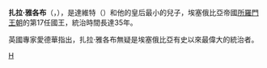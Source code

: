 {{unreferenced|time=2009-08-08T07:17:13+00:00}}
{{Infobox Monarch
| name            =扎拉·雅各布
| title           =埃塞俄比亞帝國
| image           =
| caption         =
| religion        =埃塞俄比亞基督教
| queen           =埃塞俄比亞的海倫
| reign           =1434 – 1468
| coronation      =1436
| predecessor     =阿姆達·埃雅蘇斯
| successor       =貝達·馬亞姆一世
| date of birth   =1399
| date of death   =1468
|}}
'''扎拉·雅各布'''（{{lang|en|Zara Yaqob}}，{{bd|1434年||1468年|}}），是達維特（{{lang|en|Dawit I}}）和他的皇后{{lang|en|Igzi Kebra}}最小的兒子，埃塞俄比亞帝國[[所羅門王朝|所羅門王朝]]的第17任國王，統治時間長達35年。

英國專家愛德華指出，扎拉·雅各布無疑是埃塞俄比亞有史以來最偉大的統治者。
{{Authority control}}
{{非洲人物小作品}}

[[Category:衣索比亞君主|H]]